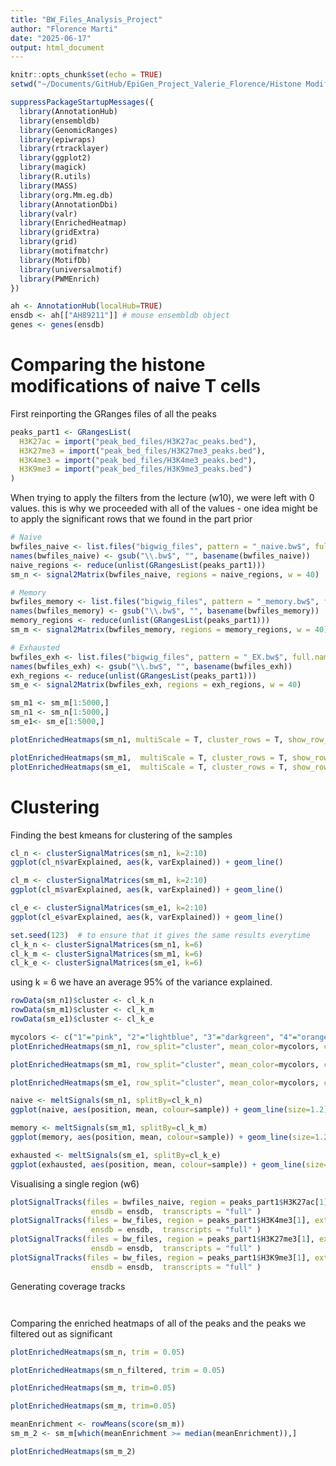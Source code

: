 ```yaml
---
title: "BW_Files_Analysis_Project"
author: "Florence Marti"
date: "2025-06-17"
output: html_document
---
```


```r
knitr::opts_chunk$set(echo = TRUE)
setwd("~/Documents/GitHub/EpiGen_Project_Valerie_Florence/Histone Modifications Memory")
```

```r
suppressPackageStartupMessages({
  library(AnnotationHub)
  library(ensembldb)
  library(GenomicRanges)
  library(epiwraps)
  library(rtracklayer)
  library(ggplot2)
  library(magick)
  library(R.utils) 
  library(MASS)
  library(org.Mm.eg.db)
  library(AnnotationDbi)
  library(valr)
  library(EnrichedHeatmap)
  library(gridExtra)
  library(grid)
  library(motifmatchr)
  library(MotifDb)
  library(universalmotif)
  library(PWMEnrich)
})
```

```r
ah <- AnnotationHub(localHub=TRUE)
ensdb <- ah[["AH89211"]] # mouse ensembldb object
genes <- genes(ensdb)
```

# Comparing the histone modifications of naive T cells
First reinporting the GRanges files of all the peaks
```r
peaks_part1 <- GRangesList(
  H3K27ac = import("peak_bed_files/H3K27ac_peaks.bed"),
  H3K27me3 = import("peak_bed_files/H3K27me3_peaks.bed"),
  H3K4me3 = import("peak_bed_files/H3K4me3_peaks.bed"),
  H3K9me3 = import("peak_bed_files/H3K9me3_peaks.bed")
)

```
When trying to apply the filters from the lecture (w10), we were left with 0 values. this is why we proceeded with all of the values 
- one idea might be to apply the significant rows that we found in the part prior

```r
# Naive
bwfiles_naive <- list.files("bigwig_files", pattern = "_naive.bw$", full.names = TRUE)
names(bwfiles_naive) <- gsub("\\.bw$", "", basename(bwfiles_naive))
naive_regions <- reduce(unlist(GRangesList(peaks_part1)))
sm_n <- signal2Matrix(bwfiles_naive, regions = naive_regions, w = 40)

# Memory
bwfiles_memory <- list.files("bigwig_files", pattern = "_memory.bw$", full.names = TRUE)
names(bwfiles_memory) <- gsub("\\.bw$", "", basename(bwfiles_memory))
memory_regions <- reduce(unlist(GRangesList(peaks_part1)))
sm_m <- signal2Matrix(bwfiles_memory, regions = memory_regions, w = 40)

# Exhausted
bwfiles_exh <- list.files("bigwig_files", pattern = "_EX.bw$", full.names = TRUE)
names(bwfiles_exh) <- gsub("\\.bw$", "", basename(bwfiles_exh))
exh_regions <- reduce(unlist(GRangesList(peaks_part1)))
sm_e <- signal2Matrix(bwfiles_exh, regions = exh_regions, w = 40)

```

```r
sm_m1 <- sm_m[1:5000,]
sm_n1 <- sm_n[1:5000,]
sm_e1<- sm_e[1:5000,]
```


```r
plotEnrichedHeatmaps(sm_n1, multiScale = T, cluster_rows = T, show_row_dend = T)

plotEnrichedHeatmaps(sm_m1,  multiScale = T, cluster_rows = T, show_row_dend = T)
plotEnrichedHeatmaps(sm_e1,  multiScale = T, cluster_rows = T, show_row_dend = T)
```
# Clustering

Finding the best kmeans for clustering of the samples
```r
cl_n <- clusterSignalMatrices(sm_n1, k=2:10)
ggplot(cl_n$varExplained, aes(k, varExplained)) + geom_line()

```

```r
cl_m <- clusterSignalMatrices(sm_m1, k=2:10)
ggplot(cl_m$varExplained, aes(k, varExplained)) + geom_line()
```

```r
cl_e <- clusterSignalMatrices(sm_e1, k=2:10)
ggplot(cl_e$varExplained, aes(k, varExplained)) + geom_line()
```

```r
set.seed(123)  # to ensure that it gives the same results everytime
cl_k_n <- clusterSignalMatrices(sm_n1, k=6)
cl_k_m <- clusterSignalMatrices(sm_m1, k=6)
cl_k_e <- clusterSignalMatrices(sm_e1, k=6)
```
using k = 6 we have an average 95% of the variance explained.

```r
rowData(sm_n1)$cluster <- cl_k_n
rowData(sm_m1)$cluster <- cl_k_m
rowData(sm_e1)$cluster <- cl_k_e
```

```r
mycolors <- c("1"="pink", "2"="lightblue", "3"="darkgreen", "4"="orange", "5"="purple", "6"="blue")
plotEnrichedHeatmaps(sm_n1, row_split="cluster", mean_color=mycolors, colors=c("white","darkred"))
```
```r
plotEnrichedHeatmaps(sm_m1, row_split="cluster", mean_color=mycolors, colors=c("white","darkred"))
```

```r
plotEnrichedHeatmaps(sm_e1, row_split="cluster", mean_color=mycolors, colors=c("white","darkred"))
```

```r
naive <- meltSignals(sm_n1, splitBy=cl_k_n)
ggplot(naive, aes(position, mean, colour=sample)) + geom_line(size=1.2) + facet_wrap(~split)
```
```r
memory <- meltSignals(sm_m1, splitBy=cl_k_m)
ggplot(memory, aes(position, mean, colour=sample)) + geom_line(size=1.2) + facet_wrap(~split)
```

```r
exhausted <- meltSignals(sm_e1, splitBy=cl_k_e)
ggplot(exhausted, aes(position, mean, colour=sample)) + geom_line(size=1.2) + facet_wrap(~split)
```
Visualising a single region (w6)
```r
plotSignalTracks(files = bwfiles_naive, region = peaks_part1$H3K27ac[1], extend=5000, tracks.params = list(ylim=c(0,170)), 
                  ensdb = ensdb,  transcripts = "full" )
plotSignalTracks(files = bw_files, region = peaks_part1$H3K4me3[1], extend=5000, tracks.params = list(ylim=c(0,170)), 
                  ensdb = ensdb,  transcripts = "full" )
plotSignalTracks(files = bw_files, region = peaks_part1$H3K27me3[1], extend=5000, tracks.params = list(ylim=c(0,170)), 
                  ensdb = ensdb,  transcripts = "full" )
plotSignalTracks(files = bw_files, region = peaks_part1$H3K9me3[1], extend=5000, tracks.params = list(ylim=c(0,170)), 
                  ensdb = ensdb,  transcripts = "full" )
```

Generating coverage tracks
```r

```




```r
```
Comparing the enriched heatmaps of all of the peaks and the peaks we filtered out as significant

```r
plotEnrichedHeatmaps(sm_n, trim = 0.05)
```


```r
plotEnrichedHeatmaps(sm_n_filtered, trim = 0.05)
```
```r
plotEnrichedHeatmaps(sm_m, trim=0.05)
```


```r
plotEnrichedHeatmaps(sm_m, trim=0.05)

meanEnrichment <- rowMeans(score(sm_m))
sm_m_2 <- sm_m[which(meanEnrichment >= median(meanEnrichment)),]

plotEnrichedHeatmaps(sm_m_2)
```


